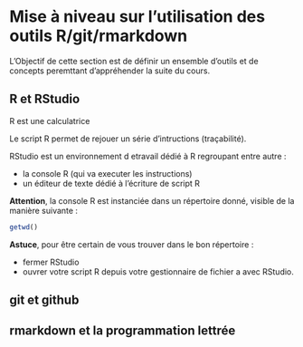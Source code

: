 # Mise à niveau sur l’utilisation des outils R/git/rmarkdown

L’Objectif de cette section est de définir un ensemble d’outils et de concepts peremttant d’appréhender la suite du cours.

## R et RStudio

R est une calculatrice

Le script R permet de rejouer un série d’intructions (traçabilité).

RStudio est un environnement d etravail dédié à R regroupant entre autre :

  - la console R (qui va executer les instructions)
  - un éditeur de texte dédié à l’écriture de script R

**Attention**, la console R est instanciée dans un répertoire donné, visible de la manière suivante : 

```r
getwd()
```

**Astuce**, pour être certain de vous trouver dans le bon répertoire : 

- fermer RStudio
- ouvrer votre script R depuis votre gestionnaire de fichier a avec RStudio.

## git et github

## rmarkdown et la programmation lettrée

